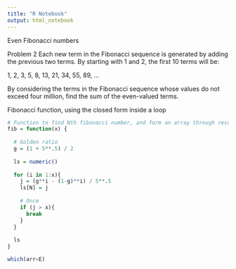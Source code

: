 ```yaml
---
title: "R Notebook"
output: html_notebook
---
```

Even Fibonacci numbers

Problem 2
Each new term in the Fibonacci sequence is generated by adding the previous two terms. By starting with 1 and 2, the first 10 terms will be:

1, 2, 3, 5, 8, 13, 21, 34, 55, 89, ...

By considering the terms in the Fibonacci sequence whose values do not exceed four million, find the sum of the even-valued terms.

Fibonacci function, using the closed form inside a loop
```r

# Function to find Nth fibonacci number, and form an array through recursion
fib = function(x) {
  
  # Golden ratio
  g = (1 + 5**.5) / 2
  
  ls = numeric()
  
  for (i in 1:x){
    j = (g**i - (1-g)**i) / 5**.5
    ls[N] = j
    
    # Once 
    if (j > x){
      break
    }
  } 
  
  ls
}

```

```r
which(arr<E)
```

